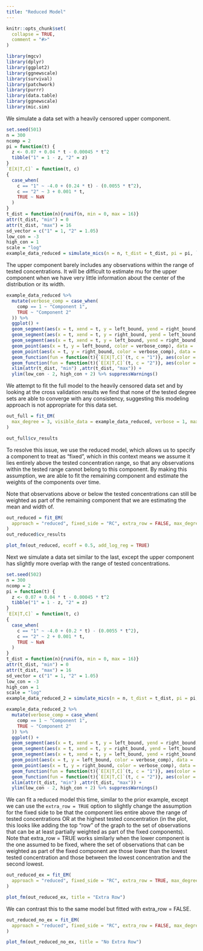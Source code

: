 ```yaml
---
title: "Reduced Model"
---
```


```r
knitr::opts_chunk$set(
  collapse = TRUE,
  comment = "#>"
)
```

```r
library(mgcv)
library(dplyr)
library(ggplot2)
library(ggnewscale)
library(survival)
library(patchwork)
library(purrr)
library(data.table)
library(ggnewscale)
library(mic.sim)
```
  
  
We simulate a data set with a heavily censored upper component. 
  
```r
set.seed(501)
n = 300
ncomp = 2
pi = function(t) {
  z <- 0.07 + 0.04 * t - 0.00045 * t^2
  tibble("1" = 1 - z, "2" = z)
}
`E[X|T,C]` = function(t, c)
{
  case_when(
    c == "1" ~ -4.0 + (0.24 * t) - (0.0055 * t^2),
    c == "2" ~ 3 + 0.001 * t,
    TRUE ~ NaN
  )
}
t_dist = function(n){runif(n, min = 0, max = 16)}
attr(t_dist, "min") = 0
attr(t_dist, "max") = 16
sd_vector = c("1" = 1, "2" = 1.05)
low_con = -3
high_con = 1
scale = "log"
example_data_reduced = simulate_mics(n = n, t_dist = t_dist, pi = pi, `E[X|T,C]` = `E[X|T,C]`, sd_vector = sd_vector, covariate_list = NULL, covariate_effect_vector = c(0), low_con = low_con, high_con = high_con, scale = "log") %>% suppressMessages()
```

The upper component barely includes any observations within the range of tested concentrations. It will be difficult to estimate mu for the upper component when we have very little information about the center of the distribution or its width.

```r
example_data_reduced %>% 
  mutate(verbose_comp = case_when(
    comp == 1 ~ "Component 1",
    TRUE ~ "Component 2"
  )) %>% 
  ggplot() +
  geom_segment(aes(x = t, xend = t, y = left_bound, yend = right_bound, color = verbose_comp), data = (. %>% filter(left_bound != -Inf & right_bound != Inf)), alpha = 0.3) +
  geom_segment(aes(x = t, xend = t, y = right_bound, yend = left_bound, color = verbose_comp), data = (. %>% filter(left_bound == -Inf) %>% mutate(left_bound = low_con - 2)), arrow = arrow(length = unit(0.03, "npc")), alpha = 0.3) +
  geom_segment(aes(x = t, xend = t, y = left_bound, yend = right_bound, color = verbose_comp), data = (. %>% filter(right_bound == Inf) %>% mutate(right_bound = high_con + 2)), arrow = arrow(length = unit(0.03, "npc")), alpha = 0.3) +
  geom_point(aes(x = t, y = left_bound, color = verbose_comp), data = . %>% filter(left_bound != -Inf), alpha = 0.3) +
  geom_point(aes(x = t, y = right_bound, color = verbose_comp), data = . %>% filter(right_bound != Inf), alpha = 0.3) +
  geom_function(fun = function(t){`E[X|T,C]`(t, c = "1")}, aes(color = "Component 1 Mean")) +
  geom_function(fun = function(t){`E[X|T,C]`(t, c = "2")}, aes(color = "Component 2 Mean")) +
  xlim(attr(t_dist, "min") ,attr(t_dist, "max")) +
  ylim(low_con - 2, high_con + 2) %>% suppressWarnings()
```

We attempt to fit the full model to the heavily censored data set and by looking at the cross validation results we find that none of the tested degree sets are able to converge with any consistency, suggesting this modeling approach is not appropriate for this data set.

```r
out_full = fit_EM(
  max_degree = 3, visible_data = example_data_reduced, verbose = 1, max_it = 30, nfolds = 5
)
```
```r
out_full$cv_results
```

To resolve this issue, we use the reduced model, which allows us to specify a component to treat as "fixed", which in this context means we assume it lies entirely above the tested concentration range, so that any observations within the tested range cannot belong to this component. By making this assumption, we are able to fit the remaining component and estimate the weights of the components over time. 

Note that observations above or below the tested concentrations can still be weighted as part of the remaining component that we are estimating the mean and width of.

```r
out_reduced = fit_EM(
  approach = "reduced", fixed_side = "RC", extra_row = FALSE, max_degree = 4, visible_data = example_data_reduced, verbose = 0, ecoff = 2
)
out_reduced$cv_results
```


```r
plot_fm(out_reduced, ecoff = 0.5, add_log_reg = TRUE)
```







Next we simulate a data set similar to the last, except the upper component has slightly more overlap with the range of tested concentrations.

```r
set.seed(502)
n = 300
ncomp = 2
pi = function(t) {
  z <- 0.07 + 0.04 * t - 0.00045 * t^2
  tibble("1" = 1 - z, "2" = z)
}
`E[X|T,C]` = function(t, c)
{
  case_when(
    c == "1" ~ -4.0 + (0.2 * t) - (0.0055 * t^2),
    c == "2" ~ 2 + 0.001 * t,
    TRUE ~ NaN
  )
}
t_dist = function(n){runif(n, min = 0, max = 16)}
attr(t_dist, "min") = 0
attr(t_dist, "max") = 16
sd_vector = c("1" = 1, "2" = 1.05)
low_con = -3
high_con = 1
scale = "log"
example_data_reduced_2 = simulate_mics(n = n, t_dist = t_dist, pi = pi, `E[X|T,C]` = `E[X|T,C]`, sd_vector = sd_vector, covariate_list = NULL, covariate_effect_vector = c(0), low_con = low_con, high_con = high_con, scale = "log") %>% suppressMessages()
```

```r
example_data_reduced_2 %>% 
  mutate(verbose_comp = case_when(
    comp == 1 ~ "Component 1",
    TRUE ~ "Component 2"
  )) %>% 
  ggplot() +
  geom_segment(aes(x = t, xend = t, y = left_bound, yend = right_bound, color = verbose_comp), data = (. %>% filter(left_bound != -Inf & right_bound != Inf)), alpha = 0.3) +
  geom_segment(aes(x = t, xend = t, y = right_bound, yend = left_bound, color = verbose_comp), data = (. %>% filter(left_bound == -Inf) %>% mutate(left_bound = low_con - 2)), arrow = arrow(length = unit(0.03, "npc")), alpha = 0.3) +
  geom_segment(aes(x = t, xend = t, y = left_bound, yend = right_bound, color = verbose_comp), data = (. %>% filter(right_bound == Inf) %>% mutate(right_bound = high_con + 2)), arrow = arrow(length = unit(0.03, "npc")), alpha = 0.3) +
  geom_point(aes(x = t, y = left_bound, color = verbose_comp), data = . %>% filter(left_bound != -Inf), alpha = 0.3) +
  geom_point(aes(x = t, y = right_bound, color = verbose_comp), data = . %>% filter(right_bound != Inf), alpha = 0.3) +
  geom_function(fun = function(t){`E[X|T,C]`(t, c = "1")}, aes(color = "Component 1 Mean")) +
  geom_function(fun = function(t){`E[X|T,C]`(t, c = "2")}, aes(color = "Component 2 Mean")) +
  xlim(attr(t_dist, "min") ,attr(t_dist, "max")) +
  ylim(low_con - 2, high_con + 2) %>% suppressWarnings()
```

We can fit a reduced model this time, similar to the prior example, except we can use the `extra_row = TRUE` option to slightly change the assumption for the fixed side to be that the component lies entire above the range of tested concentrations OR at the highest tested concentration (in the plot, this looks like adding the top "row" of the graph to the set of observations that can be at least partially weighted as part of the fixed components). 
Note that extra_row = TRUE works similarly when the lower component is the one assumed to be fixed, where the set of observations that can be weighted as part of the fixed component are those lower than the lowest tested concentration and those between the lowest concentration and the second lowest.
```r
out_reduced_ex = fit_EM(
  approach = "reduced", fixed_side = "RC", extra_row = TRUE, max_degree = 4, visible_data = example_data_reduced_2, verbose = 1
)
```

```r
plot_fm(out_reduced_ex, title = "Extra Row")
```


We can contrast this to the same model but fitted with extra_row = FALSE. 

```r
out_reduced_no_ex = fit_EM(
  approach = "reduced", fixed_side = "RC", extra_row = FALSE, max_degree = 4, visible_data = example_data_reduced_2, verbose = 1
)
```



```r
plot_fm(out_reduced_no_ex, title = "No Extra Row")
```


